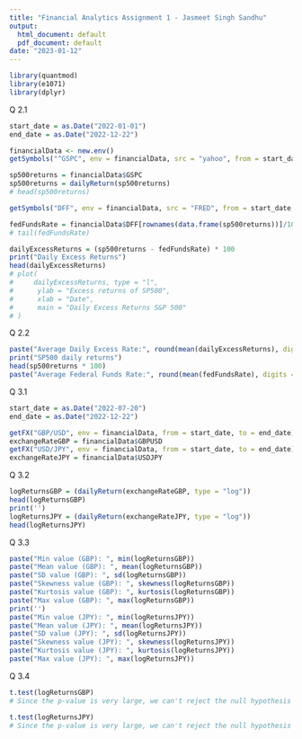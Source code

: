 ---
title: "Financial Analytics Assignment 1 - Jasmeet Singh Sandhu"
output:
  html_document: default
  pdf_document: default
date: "2023-01-12"
---

```{r setup, include=FALSE}
library(quantmod)
library(e1071)   
library(dplyr)
```

############################ Q 2.1 #######################################

```{r}
start_date = as.Date("2022-01-01")
end_date = as.Date("2022-12-22")

financialData <- new.env()
getSymbols("^GSPC", env = financialData, src = "yahoo", from = start_date, to = end_date)

sp500returns = financialData$GSPC
sp500returns = dailyReturn(sp500returns)
# head(sp500returns)

getSymbols("DFF", env = financialData, src = "FRED", from = start_date, to = end_date)

fedFundsRate = financialData$DFF[rownames(data.frame(sp500returns))]/100
# tail(fedFundsRate)

dailyExcessReturns = (sp500returns - fedFundsRate) * 100
print("Daily Excess Returns")
head(dailyExcessReturns)
# plot(
#     dailyExcessReturns, type = "l", 
#      ylab = "Excess returns of SP500", 
#      xlab = "Date", 
#      main = "Daily Excess Returns S&P 500"
# )

```

############################ Q 2.2 #######################################

```{r}
paste("Average Daily Excess Rate:", round(mean(dailyExcessReturns), digits = 3), "%")
print("SP500 daily returns")
head(sp500returns * 100)
paste("Average Federal Funds Rate:", round(mean(fedFundsRate), digits = 3) * 100, "%")
```

############################ Q 3.1 #######################################

```{r}
start_date = as.Date("2022-07-20")
end_date = as.Date("2022-12-22")

getFX("GBP/USD", env = financialData, from = start_date, to = end_date)
exchangeRateGBP = financialData$GBPUSD
getFX("USD/JPY", env = financialData, from = start_date, to = end_date)
exchangeRateJPY = financialData$USDJPY
```

############################ Q 3.2 #######################################

```{r}
logReturnsGBP = (dailyReturn(exchangeRateGBP, type = "log"))
head(logReturnsGBP)
print('')
logReturnsJPY = (dailyReturn(exchangeRateJPY, type = "log"))
head(logReturnsJPY)
```

############################ Q 3.3 #######################################

```{r}
paste("Min value (GBP): ", min(logReturnsGBP))
paste("Mean value (GBP): ", mean(logReturnsGBP))
paste("SD value (GBP): ", sd(logReturnsGBP))
paste("Skewness value (GBP): ", skewness(logReturnsGBP))
paste("Kurtosis value (GBP): ", kurtosis(logReturnsGBP))
paste("Max value (GBP): ", max(logReturnsGBP))
print('')
paste("Min value (JPY): ", min(logReturnsJPY))
paste("Mean value (JPY): ", mean(logReturnsJPY))
paste("SD value (JPY): ", sd(logReturnsJPY))
paste("Skewness value (JPY): ", skewness(logReturnsJPY))
paste("Kurtosis value (JPY): ", kurtosis(logReturnsJPY))
paste("Max value (JPY): ", max(logReturnsJPY))
```

############################ Q 3.4 #######################################
```{r}
t.test(logReturnsGBP)
# Since the p-value is very large, we can't reject the null hypothesis (P-value = 0.93)

t.test(logReturnsJPY)
# Since the p-value is very large, we can't reject the null hypothesis (P-value = 0.55)
```
